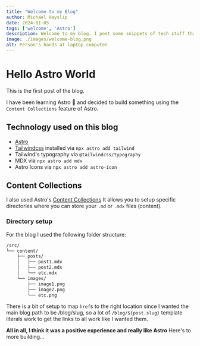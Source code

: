 ```yaml
---
title: "Welcome to my Blog"
author: Michael Hayslip
date: 2024-01-05
tags: ['welcome', 'Astro']
description: Welcome to my blog. I post some snippets of tech stuff that I find intersting. Please feel free to reach out via the Contact page.
image: ./images/welcome-blog.png
alt: Person's hands at laptop computer
---
```


# Hello Astro World
This is the first post of the blog.

I have been learning Astro 🚀 and decided to build something using the `Content Collections` feature of Astro. 

## Technology used on this blog
- [Astro](https://astro.build/)
- [Tailwindcss](https://tailwindcss.com) installed via `npx astro add tailwind`
- Tailwind's typography via `@tailwindcss/typography`
- MDX via `npx astro add mdx`
- Astro Icons via `npx astro add astro-icon`


## Content Collections
I also used Astro's [Content Collections](https://docs.astro.build/en/guides/content-collections/#_top) It allows you to setup specific directories where you can store your `.md` or `.mdx` files (content).

### Directory setup
For the blog I used the following folder structure:
```bash
/src/
└── content/
    ├── posts/
    │   ├── post1.mdx
    │   ├── post2.mdx
    │   └── etc.mdx
    └── images/
        ├── image1.png
        ├── image2.png
        └── etc.png

```

There is a bit of setup to map `href`s to the right location since I wanted the main blog path to be /blog/slug, so a lot of ``/blog/${post.slug}`` template literals work to get the links to all work like I wanted them.

**All in all, I think it was a positive experience and really like Astro** Here's to more building...
